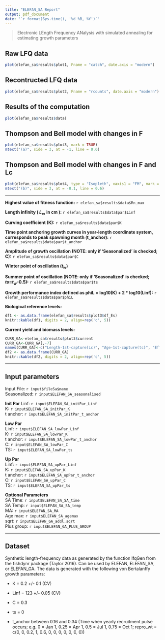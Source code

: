 ```yaml
---
title: "ELEFAN_SA Report"
output: pdf_document
date: "`r format(Sys.time(), '%d %B, %Y')`"
---
```


> Electronic LEngth Frequency ANalysis with simulated annealing for estimating growth parameters

## Raw LFQ data
```r
plot(elefan_sa$results$plot1, Fname = "catch", date.axis = "modern")
```

## Recontructed LFQ data
```r
plot(elefan_sa$results$plot2, Fname = "rcounts", date.axis = "modern")
```

## Results of the computation

```r
plot(elefan_sa$results$data)
```

## Thompson and Bell model with changes in F
```r
plot(elefan_sa$results$plot3, mark = TRUE)
mtext("(a)", side = 3, at = -1, line = 0.6)
```

## Thompson and Bell model with changes in F and Lc
```r
plot(elefan_sa$results$plot4, type = "Isopleth", xaxis1 = "FM", mark = TRUE, contour = 6)
mtext("(b)", side = 3, at = -0.1, line = 0.6)
```


******


**Highest value of fitness function:** `r elefan_sa$results$data$Rn_max`

**Length infinity ( $L_\infty$ in cm ):** `r elefan_sa$results$data$par$Linf`

**Curving coefficient (K):** `r elefan_sa$results$data$par$K`

**Time point anchoring growth curves in year-length coordinate system, corresponds to peak spawning month (t_anchor):** `r elefan_sa$results$data$par$t_anchor`

**Amplitude of growth oscillation (NOTE: only if 'Seasonalized' is checked; C):** `r elefan_sa$results$data$par$C`

**Winter point of oscillation ($t_w$)**

**Summer point of oscillation (NOTE: only if 'Seasonalized' is checked; $ts$=$t_w$-0.5):** `r elefan_sa$results$data$par$ts`

**Growth performance index defined as phiL = log10(K) + 2 * log10(Linf):** `r elefan_sa$results$data$par$phiL`

**Biological reference levels:**
```r
df1 <- as.data.frame(elefan_sa$results$plot3$df_Es)
knitr::kable(df1, digits = 2, align=rep('c', 5))
```

**Current yield and biomass levels:**
```r
CURR_GA<-elefan_sa$results$plot3$current
CURR_GA<-CURR_GA[,-7]
names(CURR_GA)<-c("Length-1st-capture(Lc)", "Age-1st-capture(tc)", "Effort","Fishing mortality", "Catch", "Yield", "Biomass")
df2 <- as.data.frame(CURR_GA)
knitr::kable(df2, digits = 2, align=rep('c', 5))
```

******
## Input parameters  
Input File: `r input$fileSa$name`  
Seasonalized: `r input$ELEFAN_SA_seasonalised`  
  
**Init Par**
Linf: `r input$ELEFAN_SA_initPar_Linf`  
K: `r input$ELEFAN_SA_initPar_K`  
t anchor: `r input$ELEFAN_SA_initPar_t_anchor`  
  
**Low Par**  
Linf: `r input$ELEFAN_SA_lowPar_Linf`  
K: `r input$ELEFAN_SA_lowPar_K`  
t anchor: `r input$ELEFAN_SA_lowPar_t_anchor`  
C: `r input$ELEFAN_SA_lowPar_C`  
TS: `r input$ELEFAN_SA_lowPar_ts`  
  
**Up Par**  
Linf: `r input$ELEFAN_SA_upPar_Linf`  
K: `r input$ELEFAN_SA_upPar_K`  
t anchor: `r input$ELEFAN_SA_upPar_t_anchor`  
C: `r input$ELEFAN_SA_upPar_C`  
TS: `r input$ELEFAN_SA_upPar_ts`  
  
**Optional Parameters**  
SA Time: `r input$ELEFAN_SA_SA_time`  
SA Temp: `r input$ELEFAN_SA_SA_temp`  
MA: `r input$ELEFAN_SA_MA`  
Age max: `r input$ELEFAN_SA_agemax`  
sqrt: `r input$ELEFAN_GA_addl.sqrt`  
Plus group: `r input$ELEFAN_GA_PLUS_GROUP`  

******
## Dataset
Synthetic length-frequency data as generated by the function lfqGen from the fishdynr package (Taylor 2016). Can be used by ELEFAN, ELEFAN_SA, or ELEFAN_GA. The data is generated with the following von Bertalanffy growth parameters:

* K = 0.2 +/- 0.1 (CV)

* Linf = 123 +/- 0.05 (CV)

* C = 0.3

* ts = 0

* t_anchor between 0.16 and 0.34 (Time when yearly recruitment pulse occurs; e.g. 0 = Jan 1, 0.25 = Apr 1, 0.5 = Jul 1, 0.75 = Oct 1; repro_wt = c(0, 0, 0.2, 1, 0.6, 0, 0, 0, 0, 0, 0, 0))